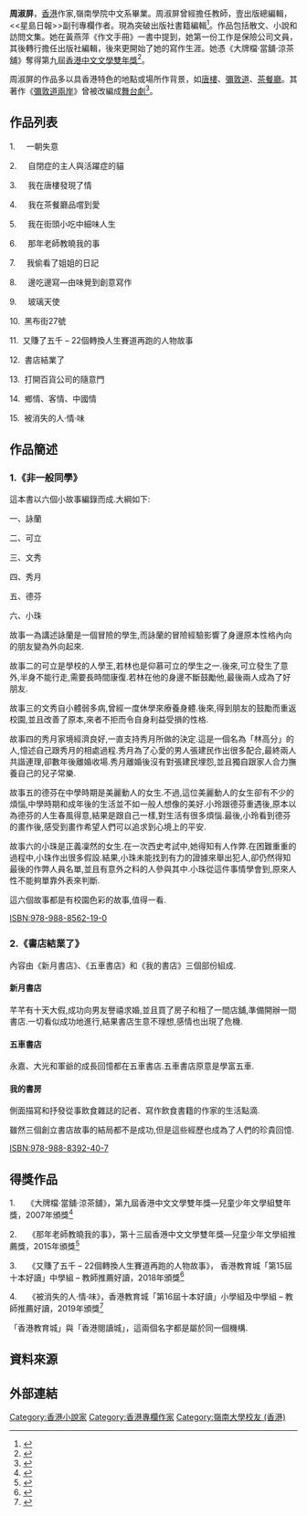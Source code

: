 
'''周淑屏'''，[[香港|香港]]作家,嶺南學院中文系畢業。周淑屏曾經擔任教師，壹出版總編輯，<<星島日報>>副刊專欄作者。現為突破出版社書籍編輯<ref>{{Cite web|title=周淑屏 突破展銷服務|url=https://btexhibition.breakthrough.org.hk/%E5%91%A8%E6%B7%91%E5%B1%8F/|access-date=2022-02-19|archive-date=2022-02-19|archive-url=https://web.archive.org/web/20220219102626/https://btexhibition.breakthrough.org.hk/%E5%91%A8%E6%B7%91%E5%B1%8F/|dead-url=no}}</ref>。作品包括散文、小說和訪問文集。她在黃燕萍《作文手冊》一書中提到，她第一份工作是保險公司文員，其後轉行擔任出版社編輯，後來更開始了她的寫作生涯。她憑《大牌檔·當舖·涼茶舖》奪得第九屆[[香港中文文學雙年獎|香港中文文學雙年獎]]<ref>{{cite web |url=http://www.hkpl.gov.hk/tc_chi/ext_act/ext_act_lac/ext_act_lac_hkbacl/files/Winning_Entries_Booklist.pdf |title=香港中文文學雙年獎歷屆獲獎作品書目 |accessdate=2009-04-19 |publisher= |date= |archive-date=2008-09-16 |archive-url=https://web.archive.org/web/20080916073945/http://www.hkpl.gov.hk/tc_chi/ext_act/ext_act_lac/ext_act_lac_hkbacl/files/Winning_Entries_Booklist.pdf |dead-url=no }}</ref>。

周淑屏的作品多以具香港特色的地點或場所作背景，如[[唐樓|唐樓]]、[[彌敦道|彌敦道]]、[[茶餐廳|茶餐廳]]。其著作《[[彌敦道兩岸|彌敦道兩岸]]》曾被改編成[[舞台劇|舞台劇]]<ref>{{cite web |url=http://www.info.gov.hk/gia/general/200510/04/P200510040139.htm |title=灣仔劇團搬演周淑屏作品《彌敦道兩岸》 |date=2005-10-04 |publisher= |accessdate=2018-01-04 |archive-date=2018-11-12 |archive-url=https://web.archive.org/web/20181112210949/https://www.info.gov.hk/gia/general/200510/04/P200510040139.htm |dead-url=no }}</ref>。

== 作品列表 ==


1.     一朝失意

2.     自閉症的主人與活躍症的貓

3.     我在唐樓發現了情

4.     我在茶餐廳品嚐到愛

5.     我在街頭小吃中細味人生

6.     那年老師教曉我的事

7.     我偷看了姐姐的日記

8.     邊吃邊寫—由味覺到創意寫作

9.     玻璃天使

10.  黑布街27號

11.  又賺了五千 – 22個轉換人生賽道再跑的人物故事

12.  書店結業了

13.  打開百貨公司的隨意門

14.  鄉情、客情、中國情

15.  被消失的人‧情‧味

== 作品簡述 ==

=== 1.《非一般同學》 ===
這本書以六個小故事編錄而成.大綱如下:

一、詠蘭

二、可立

三、文秀

四、秀月

五、德芬

六、小珠

故事一為講述詠蘭是一個冒險的學生,而詠蘭的冒險經驗影響了身邊原本性格內向的朋友變為外向起來.

故事二的可立是學校的人學王,若林也是仰慕可立的學生之一.後來,可立發生了意外,半身不能行走,需要長時間康復.若林在他的身邊不斷鼓勵他,最後兩人成為了好朋友.

故事三的文秀自小體弱多病,曾經一度休學來療養身體.後來,得到朋友的鼓勵而重返校園,並且改善了原本,來者不拒而令自身利益受損的性格.

故事四的秀月家境經濟良好,一直支持秀月所做的決定.這是一個名為「林高分」的人,憶述自己跟秀月的相處過程.秀月為了心愛的男人張建民作出很多配合,最終兩人共諧連理,卻數年後離婚收場.秀月離婚後沒有對張建民埋怨,並且獨自跟家人合力撫養自己的兒子常樂.

故事五的德芬在中學時期是美麗動人的女生.不過,這位美麗動人的女生卻有不少的煩惱,中學時期和成年後的生活並不如一般人想像的美好.小玲跟德芬重遇後,原本以為德芬的人生春風得意,結果是跟自己一樣,對生活有很多煩惱.最後,小玲看到德芬的畫作後,感受到畫作希望人們可以追求到心境上的平安.

故事六的小珠是正義凜然的女生.在一次西史考試中,她得知有人作弊.在困難重重的過程中,小珠作出很多假設.結果,小珠未能找到有力的證據來舉出犯人,卻仍然得知最後的作弊人員名單,並且有意外之料的人參與其中.小珠從這件事情學會到,原來人性不能夠單靠外表來判斷.

這六個故事都是有校園色彩的故事,值得一看.

ISBN:978-988-8562-19-0

=== 2.《書店結業了》 ===
內容由《新月書店》、《五車書店》和《我的書店》三個部份組成.

==== 新月書店 ====
芊芊有十天大假,成功向男友譽禧求婚,並且買了房子和租了一間店舖,準備開辦一間書店.一切看似成功地進行,結果書店生意不理想,感情也出現了危機.

==== 五車書店 ====
永嘉、大光和軍爺的成長回憶都在五車書店.五車書店原意是學富五車.

==== 我的書房 ====
側面描寫和抒發從事飲食雜誌的記者、寫作飲食書籍的作家的生活點滴.

雖然三個創立書店故事的結局都不是成功,但是這些經歷也成為了人們的珍貴回憶.

ISBN:978-988-8392-40-7

== 得獎作品 ==



1.     《大牌檔‧當舖‧涼茶舖》，第九屆香港中文文學雙年獎—兒童少年文學組雙年獎，2007年頒獎<ref>{{Cite web|title=第九屆香港中文文學雙年獎—兒童少年文學組雙年獎|url=https://www.info.gov.hk/gia/general/200711/15/P200711140244.htm|access-date=2022-02-19|archive-date=2019-09-02|archive-url=https://web.archive.org/web/20190902153121/https://www.info.gov.hk/gia/general/200711/15/P200711140244.htm|dead-url=no}}</ref>

2.     《那年老師教曉我的事》，第十三屆香港中文文學雙年獎—兒童少年文學組推薦獎，2015年頒獎<ref>{{Cite web|title=第十三屆香港中文文學雙年獎—兒童少年文學組推薦獎|url=https://www.info.gov.hk/gia/general/201511/26/P201511260384.htm|access-date=2022-02-19|archive-date=2022-02-19|archive-url=https://web.archive.org/web/20220219034858/https://www.info.gov.hk/gia/general/201511/26/P201511260384.htm|dead-url=no}}</ref>

3.     《又賺了五千 – 22個轉換人生賽道再跑的人物故事》， 香港教育城「第15屆十本好讀」中學組 – 教師推薦好讀，2018年頒獎<ref>{{Cite web|title=第十五屆十本好讀|url=https://www.hkreadingcity.net/zh-hant/content/10books2017|access-date=2022-02-19|archive-date=2022-02-19|archive-url=https://web.archive.org/web/20220219035140/https://www.hkreadingcity.net/zh-hant/content/10books2017|dead-url=no}}</ref>

4.     《被消失的人‧情‧味》，香港教育城「第16屆十本好讀」小學組及中學組 – 教師推薦好讀，2019年頒獎<ref>{{Cite web|title=第十六屆十本好讀|url=https://www.hkreadingcity.net/zh-hant/content/10books2018|access-date=2022-02-19|archive-date=2020-09-29|archive-url=https://web.archive.org/web/20200929010055/https://www.hkreadingcity.net/zh-hant/content/10books2018|dead-url=no}}</ref>


「香港教育城」與「香港閱讀城」，這兩個名字都是屬於同一個機構.

==資料來源==
{{Reflist}}

==外部連結==
{{Reflist| list=
* {{cite web|url=http://www.hkedcity.net/article/reading_interview/chowsukping/|title=新生代作家 周淑屏：細嚐生命中的笑與淚|accessdate=2009-04-19|work=|publisher=|date=|deadurl=yes|archiveurl=https://archive.is/20130502111529/http://www.hkedcity.net/article/reading_interview/chowsukping/|archivedate=2013-05-02}}
*{{cite web |url=http://studentreporter.mingpao.com/cfm/com_OldContent2.cfm?Category=activitystar&Content_ID=817&Year=11 |title=周淑屏 發掘城市人情味 |accessdate=2009-04-19 |work= |publisher= |date= |archive-url=https://web.archive.org/web/20171022193915/http://studentreporter.mingpao.com/cfm/com_OldContent2.cfm?Category=activitystar&Content_ID=817&Year=11 |archive-date=2017-10-22 |dead-url=yes }}
}}

[[Category:香港小說家|Category:香港小說家]]
[[Category:香港專欄作家|Category:香港專欄作家]]
[[Category:嶺南大學校友_(香港)|Category:嶺南大學校友 (香港)]]